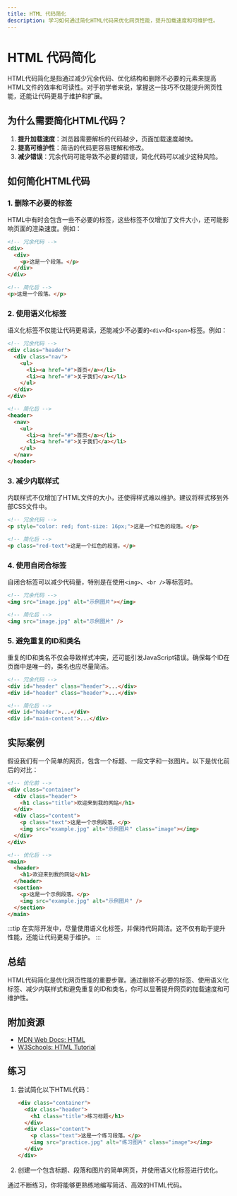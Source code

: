 ```yaml
---
title: HTML 代码简化
description: 学习如何通过简化HTML代码来优化网页性能，提升加载速度和可维护性。
---
```


# HTML 代码简化

HTML代码简化是指通过减少冗余代码、优化结构和删除不必要的元素来提高HTML文件的效率和可读性。对于初学者来说，掌握这一技巧不仅能提升网页性能，还能让代码更易于维护和扩展。

## 为什么需要简化HTML代码？

1. **提升加载速度**：浏览器需要解析的代码越少，页面加载速度越快。
2. **提高可维护性**：简洁的代码更容易理解和修改。
3. **减少错误**：冗余代码可能导致不必要的错误，简化代码可以减少这种风险。

## 如何简化HTML代码

### 1. 删除不必要的标签

HTML中有时会包含一些不必要的标签，这些标签不仅增加了文件大小，还可能影响页面的渲染速度。例如：

```html
<!-- 冗余代码 -->
<div>
  <div>
    <p>这是一个段落。</p>
  </div>
</div>

<!-- 简化后 -->
<p>这是一个段落。</p>
```

### 2. 使用语义化标签

语义化标签不仅能让代码更易读，还能减少不必要的`<div>`和`<span>`标签。例如：

```html
<!-- 冗余代码 -->
<div class="header">
  <div class="nav">
    <ul>
      <li><a href="#">首页</a></li>
      <li><a href="#">关于我们</a></li>
    </ul>
  </div>
</div>

<!-- 简化后 -->
<header>
  <nav>
    <ul>
      <li><a href="#">首页</a></li>
      <li><a href="#">关于我们</a></li>
    </ul>
  </nav>
</header>
```

### 3. 减少内联样式

内联样式不仅增加了HTML文件的大小，还使得样式难以维护。建议将样式移到外部CSS文件中。

```html
<!-- 冗余代码 -->
<p style="color: red; font-size: 16px;">这是一个红色的段落。</p>

<!-- 简化后 -->
<p class="red-text">这是一个红色的段落。</p>
```

### 4. 使用自闭合标签

自闭合标签可以减少代码量，特别是在使用`<img>`、`<br />`等标签时。

```html
<!-- 冗余代码 -->
<img src="image.jpg" alt="示例图片"></img>

<!-- 简化后 -->
<img src="image.jpg" alt="示例图片" />
```

### 5. 避免重复的ID和类名

重复的ID和类名不仅会导致样式冲突，还可能引发JavaScript错误。确保每个ID在页面中是唯一的，类名也应尽量简洁。

```html
<!-- 冗余代码 -->
<div id="header" class="header">...</div>
<div id="header" class="header">...</div>

<!-- 简化后 -->
<div id="header">...</div>
<div id="main-content">...</div>
```

## 实际案例

假设我们有一个简单的网页，包含一个标题、一段文字和一张图片。以下是优化前后的对比：

```html
<!-- 优化前 -->
<div class="container">
  <div class="header">
    <h1 class="title">欢迎来到我的网站</h1>
  </div>
  <div class="content">
    <p class="text">这是一个示例段落。</p>
    <img src="example.jpg" alt="示例图片" class="image"></img>
  </div>
</div>

<!-- 优化后 -->
<main>
  <header>
    <h1>欢迎来到我的网站</h1>
  </header>
  <section>
    <p>这是一个示例段落。</p>
    <img src="example.jpg" alt="示例图片" />
  </section>
</main>
```

:::tip
在实际开发中，尽量使用语义化标签，并保持代码简洁。这不仅有助于提升性能，还能让代码更易于维护。
:::

## 总结

HTML代码简化是优化网页性能的重要步骤。通过删除不必要的标签、使用语义化标签、减少内联样式和避免重复的ID和类名，你可以显著提升网页的加载速度和可维护性。

## 附加资源

- [MDN Web Docs: HTML](https://developer.mozilla.org/zh-CN/docs/Web/HTML)
- [W3Schools: HTML Tutorial](https://www.w3schools.com/html/)

## 练习

1. 尝试简化以下HTML代码：
   ```html
   <div class="container">
     <div class="header">
       <h1 class="title">练习标题</h1>
     </div>
     <div class="content">
       <p class="text">这是一个练习段落。</p>
       <img src="practice.jpg" alt="练习图片" class="image"></img>
     </div>
   </div>
   ```

2. 创建一个包含标题、段落和图片的简单网页，并使用语义化标签进行优化。

通过不断练习，你将能够更熟练地编写简洁、高效的HTML代码。